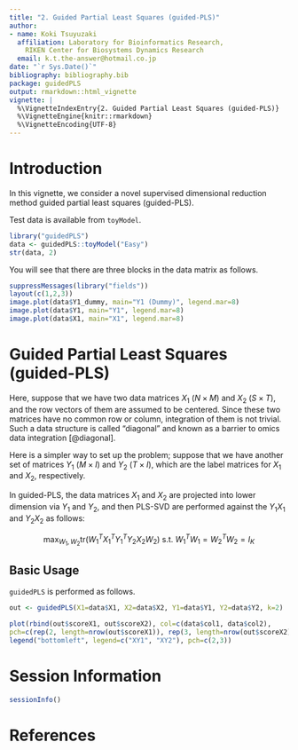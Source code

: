 ```yaml
---
title: "2. Guided Partial Least Squares (guided-PLS)"
author:
- name: Koki Tsuyuzaki
  affiliation: Laboratory for Bioinformatics Research,
    RIKEN Center for Biosystems Dynamics Research
  email: k.t.the-answer@hotmail.co.jp
date: "`r Sys.Date()`"
bibliography: bibliography.bib
package: guidedPLS
output: rmarkdown::html_vignette
vignette: |
  %\VignetteIndexEntry{2. Guided Partial Least Squares (guided-PLS)}
  %\VignetteEngine{knitr::rmarkdown}
  %\VignetteEncoding{UTF-8}
---
```


# Introduction

In this vignette, we consider a novel supervised dimensional reduction method guided partial least squares (guided-PLS).

Test data is available from `toyModel`.

```r
library("guidedPLS")
data <- guidedPLS::toyModel("Easy")
str(data, 2)
```

You will see that there are three blocks in the data matrix as follows.

```r
suppressMessages(library("fields"))
layout(c(1,2,3))
image.plot(data$Y1_dummy, main="Y1 (Dummy)", legend.mar=8)
image.plot(data$Y1, main="Y1", legend.mar=8)
image.plot(data$X1, main="X1", legend.mar=8)
```

# Guided Partial Least Squares (guided-PLS)

Here, suppose that we have two data matrices $X_1$ ($N \times M$) and $X_2$ ($S \times T$), and the row vectors of them are assumed to be centered. Since these two matrices have no common row or column, integration of them is not trivial. Such a data structure is called "diagonal" and known as a barrier to omics data integration [@diagonal].

Here is a simpler way to set up the problem; suppose that we have another set of matrices $Y_1$ ($M \times I$) and $Y_2$ ($T \times I$), which are the label matrices for $X_1$ and $X_2$, respectively.

In guided-PLS, the data matrices $X_1$ and $X_2$ are projected into lower dimension via $Y_1$ and $Y_2$, and then PLS-SVD are performed against the $Y_{1} X_{1}$ and $Y_{2} X_{2}$ as follows:

$$
\max_{W_{1},W_{2}} \mathrm{tr}
\left(
W_{1}^{T} X_{1}^{T} Y_{1}^{T} Y_{2} X_{2} W_{2}
\right)\ \mathrm{s.t.}\ W_{1}^{T}W_{1} = W_{2}^{T}W_{2} = I_{K}
$$

## Basic Usage

`guidedPLS` is performed as follows.

```r
out <- guidedPLS(X1=data$X1, X2=data$X2, Y1=data$Y1, Y2=data$Y2, k=2)
```

```r
plot(rbind(out$scoreX1, out$scoreX2), col=c(data$col1, data$col2),
pch=c(rep(2, length=nrow(out$scoreX1)), rep(3, length=nrow(out$scoreX2))))
legend("bottomleft", legend=c("XY1", "XY2"), pch=c(2,3))
```

# Session Information {.unnumbered}

```r
sessionInfo()
```

# References